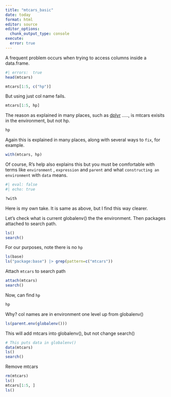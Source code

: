 ```yaml
---
title: "mtcars_basic"
date: today
format: html
editor: source
editor_options: 
  chunk_output_type: console
execute: 
  error: true
---
```


<!-- #| error:   true means display error, but DO NOT halt -->

A frequent problem occurs when trying to access columns inside a data.frame.

```r
#| errors:  true
head(mtcars)

mtcars[1:5, c("hp")]
```

But using just col name fails.

```r
mtcars[1:5, hp]
```

The reason as explained in many places, such as [dplyr](https://dplyr.tidyverse.org/articles/programming.html) ....., is mtcars exisits in the environment, but not hp.

```r
hp
```

Again this is explained in many places, along with several ways to `fix`, for example.
```r
with(mtcars, hp)
```
Of course, R's help also explains this but you must be comfortable with terms like `environment` , `expression` and `parent` and what `constructing an environment` with `data` means.
```r
#| eval: false
#| echo: true

?with
```


Here is my own take.   It is same as above, but I find this way clearer.

Let's check what is current globalenv() the the environment.   Then packages attached to search path.
```r
ls()
search()
```



For our purposes, note there is no `hp`
```r
ls(base)
ls("package:base") |> grep(pattern=c("mtcars"))

```   

Attach `mtcars` to search path  
```r
attach(mtcars)
search()
```

Now, can find `hp`
```r
hp
```

Why?  col names are in environment one level up from  globalenv()
```r
ls(parent.env(globalenv()))

```





This will add mtcars into globalenv(), but not change search()
```r
# This puts data in globalenv()
data(mtcars)
ls()
search()
```

Remove mtcars
```r
rm(mtcars)
ls()
mtcars[1:5, ]
ls()
```



